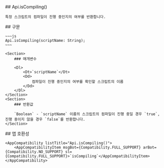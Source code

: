 
<Section>
    ## Api.isCompiling()

    특정 스크립트의 컴파일이 진행 중인지의 여부를 반환합니다.
</Section>
<Section>
    ## 구문

    ~~~js
    Api.isCompiling(scriptName: String);
    ~~~

    <Section>
        ### 매개변수

        <Dl>
            <Dt>`scriptName`</Dt>
            <Dd>
                컴파일이 진행 중인지의 여부를 확인할 스크립트의 이름
            </Dd>
        </Dl>
    </Section>
    <Section>
        ### 반환값

        `Boolean` - `scriptName` 이름의 스크립트의 컴파일이 진행 중일 경우 `true`, 진행 중이지 않을 경우 `false`를 반환합니다.
    </Section>
</Section>
<Section>
    ## 앱 호환성

    <AppCompatibility listTitle="Api.isCompiling()">
        <AppCompatibilityItem msgBot={Compatibility.FULL_SUPPORT} arBot={Compatibility.NO_SUPPORT} sl={Compatibility.FULL_SUPPORT}>`isCompiling`</AppCompatibilityItem>
    </AppCompatibility>
</Section>